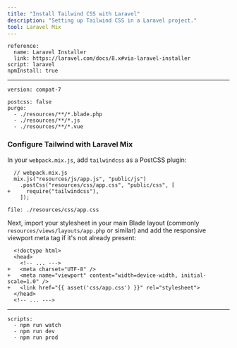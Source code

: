 ```yaml
---
title: "Install Tailwind CSS with Laravel"
description: "Setting up Tailwind CSS in a Laravel project."
tool: Laravel Mix
---
```


```preval installation
reference:
  name: Laravel Installer 
  link: https://laravel.com/docs/8.x#via-laravel-installer
script: laravel 
npmInstall: true
```

---

```preval setup
version: compat-7
```

```preval configuration
postcss: false
purge: 
  - ./resources/**/*.blade.php
  - ./resources/**/*.js
  - ./resources/**/*.vue
```

### Configure Tailwind with Laravel Mix

In your `webpack.mix.js`, add `tailwindcss` as a PostCSS plugin:

```diff-js
  // webpack.mix.js
  mix.js("resources/js/app.js", "public/js")
    .postCss("resources/css/app.css", "public/css", [
+     require("tailwindcss"),
    ]);
```

```preval include
file: ./resources/css/app.css
```

Next, import your stylesheet in your main Blade layout (commonly `resources/views/layouts/app.php` or similar) and add the responsive viewport meta tag if it's not already present:

```diff-html
  <!doctype html>
  <head>
    <!-- ... --->
+   <meta charset="UTF-8" />
+   <meta name="viewport" content="width=device-width, initial-scale=1.0" />
+   <link href="{{ asset('css/app.css') }}" rel="stylesheet">
  </head>
  <!-- ... --->
```

---

```preval finish
scripts:
  - npm run watch
  - npm run dev
  - npm run prod
```

